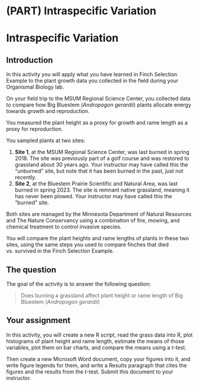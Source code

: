 # (PART) Intraspecific Variation {-}

# Intraspecific Variation

## Introduction

In this activity you will apply what you have learned in Finch Selection Example to the plant growth data you collected in the field during your Organismal Biology lab.

On your field trip to the MSUM Regional Science Center, you collected data to compare how Big Bluestem (*Andropogon gerardii*) plants allocate energy towards growth and reproduction. 

You measured the plant height as a proxy for growth and rame length as a proxy for reproduction.

You sampled plants at two sites: 

1. **Site 1**, at the MSUM Regional Science Center, was last burned in spring 2018. The site was previously part of a golf course and was restored to grassland about 30 years ago. Your instructor may have called this the "unburned" site, but note that it has been burned in the past, just not recently.
2. **Site 2**, at the Bluestem Prairie Scientific and Natural Area, was last burned in spring 2023. The site is remnant native grassland, meaning it has never been plowed. Your instructor may have called this the "burned" site.

Both sites are managed by the Minnesota Department of Natural Resources and The Nature Conservancy using a combination of fire, mowing, and chemical treatment to control invasive species.

You will compare the plant heights and rame lengths of plants in these two sites, using the same steps you used to compare finches that died vs. survived in the Finch Selection Example.

## The question

The goal of the activity is to answer the following question:

<blockquote class="text-success">Does burning a grassland affect plant height or rame length of Big Bluestem (<i>Andropogon gerardii</i>)</blockquote>

## Your assignment

In this activity, you will create a new R script, read the grass data into R, plot histograms of plant height and rame length, estimate the means of those variables, plot them on bar charts, and compare the means using a *t*-test.

Then create a new Microsoft Word document, copy your figures into it, and write figure legends for them, and write a Results paragraph that cites the figures and the results from the *t*-test. Submit this document to your instructor.
